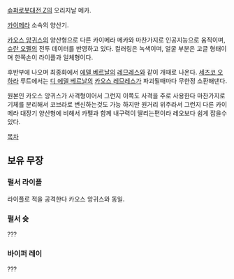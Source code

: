 [[슈퍼로봇대전 Z]]의 오리지날 메카.

[[카이메라]] 소속의 양산기.

[[카오스 앙귀스]]의 양산형으로 다른 카이메라 메카와 마찬가지로 인공지능으로 움직이며, [[슈란 오펠]]의 전투 데이터를 반영하고 있다. 컬러링은 녹색이며, 얼굴 부분은 고글 형태이며 한쪽손이 라이플과 일체형이다.

후반부에 나오며 최종화에서 [[에델 베르날]]의 [[레므레스]]와 같이 개때로 나온다. [[세츠코 오하라]] 루트에서는 [[디 에델 베르날]]의 [[카오스 레므레스]]가 파괴될때마다 무한정 소환해댄다.

원본인 카오스 앙귀스가 사격형이어서 그런지 이쪽도 사격을 주로 사용한다 마찬가지로 기체를 분리해서 코브라로 변신하는것도 가능 하지만 원거리 위주라서 그런지 다른 카이메라 대장기 양산형에 비해서 카펠과 함께 내구력이 딸리는편이라 레오보다 쉽게 잡을수있다.

[[목차]]

== 보유 무장 ==
=== 펄서 라이플 ===
라이플로 적을 공격한다 카오스 앙귀스와 동일.
=== 펄서 슛 ===
???
=== 바이퍼 레이 ===
???

